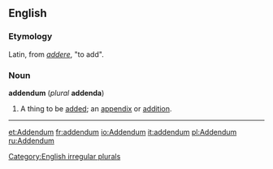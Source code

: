 ==English==
===Etymology===
Latin, from ''[[addere]]'', "to add".
===Noun===
'''addendum''' (''plural'' '''addenda''')
#A thing to be [[add]]ed; an [[appendix]] or [[addition]].

[[Category:English irregular plurals]]
----
{{webster}}

[[et:Addendum]]
[[fr:addendum]]
[[io:Addendum]]
[[it:addendum]]
[[pl:Addendum]]
[[ru:Addendum]]